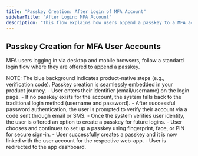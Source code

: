 ```yaml
---
title: "Passkey Creation: After Login of MFA Account"
sidebarTitle: "After Login: MFA Account"
description: "This flow explains how users append a passkey to a MFA account."
---
```



## Passkey Creation for MFA User Accounts

MFA users logging in via desktop and mobile browsers, follow a standard login flow where they are offered to append a passkey.

<Tabs>
  <Tab title="macOS">
    <ToolingFrame 
        imageURL="/images/authentication-flow/web-app/desktop/mfa-append-macos.png"
        caption="macOS passkey append, MFA accounts"
        imageName="mfa-append-macos.png"
    />
  </Tab>

<Tab title="Windows">
    <ToolingFrame
        imageURL="/images/authentication-flow/web-app/desktop/mfa-append-windows.png"
        caption="Windows passkey append, MFA accounts"
        imageName="mfa-append-windows.png"
    />
</Tab>

<Tab title="iOS">
    <ToolingFrame
        imageURL="/images/authentication-flow/web-app/mobile/mfa-append-ios.png"
        caption="iOS passkey append, MFA accounts"
        imageName="mfa-append-ios.png"
    />
</Tab>

  <Tab title="Android">
    <ToolingFrame 
        imageURL="/images/authentication-flow/web-app/mobile/mfa-append-android.png"
        caption="Android passkey append, MFA accounts"
        imageName="mfa-append-android.png"
    />
  </Tab>
</Tabs>
<Info>
    NOTE: The blue background indicates product-native steps (e.g., verification
    code). Passkey creation is seamlessly embedded in your
    product journey.
</Info>

<Steps>
    <Step title="Login when user has no passkeys and has activated MFA">
        - User enters their identifier (email/username) on the login page.
    </Step>
    <Step title="Fallback to traditional login method">
        - If no passkey exists for the account, the system falls back to the traditional login method (username and password).
    </Step>
    <Step title="System prompts for user verification">
        - After successful password authentication, the user is prompted to verify their account via a code sent through email or SMS.
    </Step>
    <Step title="Passkey append process initiates">
        - Once the system verifies user identity, the user is offered an option to create a passkey for future logins.
    </Step>
    <Step title="OS-native biometric modal appears">
        - User chooses and continues to set up a passkey using fingerprint, face, or PIN for secure sign-in.
    </Step>
    <Step title="Passkey creation successful">
        - User successfully creates a passkey and it is now linked with the user account for the respective web-app.
    </Step>
    <Step title="Redirection to app dashboard">
        - User is redirected to the app dashboard.
    </Step>

</Steps>
